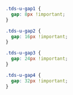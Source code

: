
<Meta title="Utilities/Utility Classes/Flex" />

```css
.tds-u-gap1 {
  gap: 8px !important;
}

.tds-u-gap2 {
  gap: 16px !important;
}

.tds-u-gap3 {
  gap: 24px !important;
}

.tds-u-gap4 {
  gap: 32px !important;
}
```